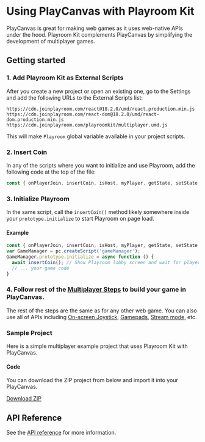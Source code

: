 
# Using PlayCanvas with Playroom Kit

PlayCanvas is great for making web games as it uses web-native APIs under the hood. Playroom Kit complements PlayCanvas by simplifying the development of multiplayer games.

## Getting started

### 1. Add Playroom Kit as External Scripts
After you create a new project or open an existing one, go to the Settings and add the following URLs to the External Scripts list:

```
https://cdn.joinplayroom.com/react@18.2.0/umd/react.production.min.js
https://cdn.joinplayroom.com/react-dom@18.2.0/umd/react-dom.production.min.js
https://cdn.joinplayroom.com/playroomkit/multiplayer.umd.js
```

This will make `Playroom` global variable available in your project scripts.

### 2. Insert Coin

In any of the scripts where you want to initialize and use Playroom, add the following code at the top of the file:

```javascript
const { onPlayerJoin, insertCoin, isHost, myPlayer, getState, setState, Joystick } = Playroom;

```

### 3. Initialize Playroom

In the same script, call the `insertCoin()` method likely somewhere inside your `prototype.initialize` to start Playroom on page load.

#### Example
```javascript
const { onPlayerJoin, insertCoin, isHost, myPlayer, getState, setState, Joystick } = Playroom;
var GameManager = pc.createScript('gameManager');
GameManager.prototype.initialize = async function () {
  await insertCoin(); // Show Playroom lobby screen and wait for players to join
  // ... your game code
}
```

### 4. Follow rest of the [Multiplayer Steps](/multiplayer) to build your game in PlayCanvas.
The rest of the steps are the same as for any other web game. You can also use all of APIs including [On-screen Joystick](/multiplayer/joystick), [Gamepads](/multiplayer/gamepads), [Stream mode](/multiplayer/stream), etc.

### Sample Project

Here is a simple multiplayer example project that uses Playroom Kit with PlayCanvas. 

<Preview src="/demos/playcanvascubes/index.html" maxPlayers={1} />

#### Code

You can download the ZIP project from below and import it into your PlayCanvas.

[Download ZIP](/demos/playcanvascubes.zip)

## API Reference

See the [API reference](/apidocs) for more information.